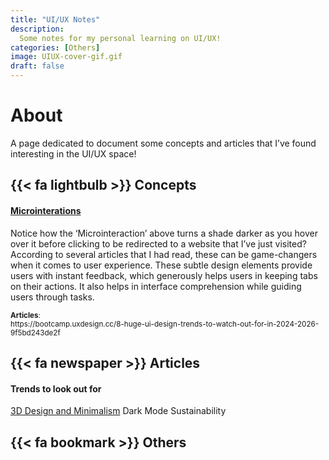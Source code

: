 ```yaml
--- 
title: "UI/UX Notes"
description: 
  Some notes for my personal learning on UI/UX!
categories: [Others]
image: UIUX-cover-gif.gif
draft: false
---
```


# About

A page dedicated to document some concepts and articles that I've found interesting in the UI/UX space!

## {{< fa lightbulb >}} Concepts 

#### [Microinterations](https://bootcamp.uxdesign.cc/8-huge-ui-design-trends-to-watch-out-for-in-2024-2026-9f5bd243de2f)
Notice how the 'Microinteraction' above turns a shade darker as you hover over it before clicking to be redirected to a website that I've just visited? According to several articles that I had read, these can be game-changers when it comes to user experience. These  subtle design elements provide users with instant feedback, which generously helps users in keeping tabs on their actions. It also helps in interface comprehension while guiding users through tasks. 

<sub> **Articles**:\
https://bootcamp.uxdesign.cc/8-huge-ui-design-trends-to-watch-out-for-in-2024-2026-9f5bd243de2f
 </sub>


## {{< fa newspaper >}} Articles 

#### Trends to look out for 
[3D Design and Minimalism](https://bootcamp.uxdesign.cc/8-huge-ui-design-trends-to-watch-out-for-in-2024-2026-9f5bd243de2f)
Dark Mode
Sustainability



## {{< fa bookmark >}} Others 


